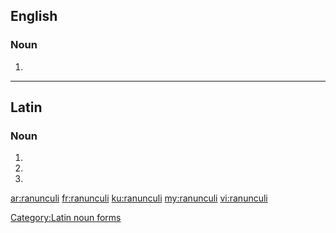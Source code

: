 ==English==

===Noun===
{{head|en|plural}}

# {{plural of|ranunculus|lang=en}}

----

==Latin==

===Noun===
{{head|la|head=rānunculī}} {{m}}

# {{inflection of|rānunculus||gen|s|lang=la}}
# {{inflection of|rānunculus||nom|p|lang=la}}
# {{inflection of|rānunculus||voc|p|lang=la}}

[[Category:Latin noun forms]]

[[ar:ranunculi]]
[[fr:ranunculi]]
[[ku:ranunculi]]
[[my:ranunculi]]
[[vi:ranunculi]]